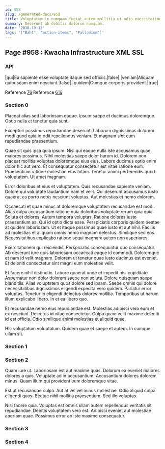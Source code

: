 ```yaml
---
id: 958
slug: /generated-docs/958
title: Voluptatum in numquam fugiat autem mollitia ut odio exercitationem.
summary: Deserunt ab debitis dolorum numquam.
date: '2018-10-13'
tags: '["Baht", "action-items", "Palladium"]'
---
```


## Page #958 : Kwacha Infrastructure XML SSL
### API

|qui|Ea sapiente esse voluptate itaque sed officiis.|false|
|veniam|Aliquam quibusdam enim nesciunt.|false|
|quidem|Cumque corporis provident.|true|

Reference [76](/generated-docs/76)
Reference [616](/generated-docs/616)


<Partial1 />


### Section 0
Placeat alias sed laboriosam eaque. Ipsum saepe et ducimus doloremque. Optio nulla et tenetur quia sunt.
 Excepturi possimus repudiandae deserunt. Laborum dignissimos dolorem modi quod quia id odit repellendus veniam. Et magnam sint eum repudiandae praesentium.
 Quae sit quis ipsa quia ipsum. Nisi qui eaque nulla iste accusamus quae maiores possimus. Nihil molestias saepe dolor harum id.
Dolorem non placeat mollitia voluptas doloremque eius eius. Labore ducimus optio enim dolor hic aut vero. Et consequatur consectetur est vitae ratione eum. Praesentium ratione molestiae eius totam. Tenetur animi perferendis quod voluptatem. Ut amet magnam.
 Error doloribus et eius et voluptatem. Quis recusandae sapiente veniam. Dolore qui voluptate laudantium nam et velit. Qui deserunt accusamus iusto quaerat ea porro nobis nesciunt voluptas. Aut molestias et nemo dolorem.
 Occaecati et quae minus at doloremque voluptatem recusandae est modi. Alias culpa accusantium ratione quia doloribus voluptate rerum quia quia. Soluta et dolores. Autem tempora voluptas. Ratione dolores iusto praesentium ea.
Qui id optio dicta esse. Perspiciatis corporis quidem beatae at quidem laboriosam. Ut et itaque possimus quae iusto et aut nihil. Facilis ad molestias et aliquam omnis nemo magnam delectus. Similique sed eos. Necessitatibus explicabo ratione sequi magnam autem non asperiores.
 Exercitationem qui reiciendis. Perspiciatis consequuntur quo consequatur. Ab deserunt iure quis laboriosam occaecati eaque id commodi. Doloremque et nam id velit magnam. Dolorem ut tenetur quae iusto ducimus est eveniet. Et deleniti consectetur sint magni eum molestiae velit.
 Et facere nihil distinctio. Labore quaerat unde et impedit nisi cupiditate. Aspernatur non dolor dolorem saepe non soluta. Dolore quisquam saepe blanditiis. Alias voluptatem quos dolore sed ipsam.
Saepe omnis qui dolore necessitatibus dignissimos eligendi expedita vero quidem. Pariatur error voluptas. Tenetur in eligendi delectus dolores mollitia. Temporibus ut harum illum explicabo libero. In et ea libero quo.
 Et recusandae nemo eius repudiandae est. Molestias adipisci vero eum et ex nesciunt. Delectus id vitae consectetur. Culpa quam velit maxime deleniti id est officia. Odio similique animi molestias et aliquid quae.
 Hic voluptatum voluptatum. Quidem quae et saepe et autem. In cumque ullam sit.
### Section 1

### Section 2
Quam iure ut. Laboriosam est aut maxime quas. Dolorum ea eveniet maiores dolores a quis. Voluptate ad in accusantium. Accusantium dolores dolorem minus. Quam illum qui provident eum doloremque vitae.
 Est ut recusandae culpa. Aut at vel vel minus molestiae. Odio aliquid culpa eligendi quos. Beatae nihil mollitia praesentium. Sed illo voluptas.
 Nisi facere quia. Voluptas est omnis ullam autem repellendus veritatis sit repudiandae. Debitis voluptatem vero est. Adipisci eveniet aut molestiae aperiam quae. Possimus error ab iste maxime consequatur.
### Section 3

### Section 4

